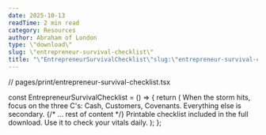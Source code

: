 ```yaml
---
date: 2025-10-13
readTime: 2 min read
category: Resources
author: Abraham of London
type: \"download\"
slug: \"entrepreneur-survival-checklist\"
title: "\"EntrepreneurSurvivalChecklist\"slug:\"entrepreneur-survival-checklist\"type:\"template\"slug:\"entrepreneur-survival-checklist\"type:\"Download\"title:\"EntrepreneurSurvivalChecklist\"date:2025-10-13author:\"AbrahamofLondon\"readTime:2minreadcategory:\"Resources\""
---
```


// pages/print/entrepreneur-survival-checklist.tsx

const EntrepreneurSurvivalChecklist = () => {
  return (
    <BrandFrame title="Entrepreneur Survival Checklist When the Week Turns" subtitle="A 20-point checklist for founders in cash-conservation mode. Triage and prioritise the mission." pageSize="A4" >
      <PullLine subtle>When the storm hits, focus on the three C's: Cash, Customers, Covenants. Everything else is secondary.</PullLine>
      {/* ... rest of content */}
      <Note tone="key" title="Action"> Printable checklist included in the full download. Use it to check your vitals daily. </Note>
    </BrandFrame>
  );
};
